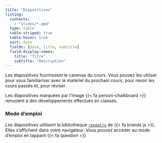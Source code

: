 ```yaml
---
title: "Diapositives"
listing:
  contents: 
    - "slides/*.qmd"
  type: table  
  table-striped: true
  table-hover: true
  sort: date
  fields: [date, title, subtitle] 
  field-display-names: 
    title: "Titre"
    subtitle: "Description"
---
```


Les diapositives fournissent le canevas du cours. Vous pouvez les utiliser pour vous familiariser avec le matériel du prochain cours, pour revoir les cours passés et, pour réviser.

Les diapositives marquées par l'image {{< fa person-chalkboard >}} renvoient à des développements effectués en classes.




::: {#sample-listings}
:::


::: {.callout-note}
### Mode d'emploi

Les diapositives utilisent la bibliothèque [`revealjs`](https://revealjs.com) de {{< fa brands js >}}. Elles s'affichent dans votre navigateur. 
Vous pouvez accéder au mode d'emploi en tappant {{< fa question >}}

:::